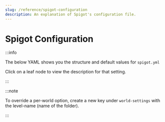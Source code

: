 ```yaml
---
slug: /reference/spigot-configuration
description: An explanation of Spigot's configuration file.
---
```


# Spigot Configuration


:::info

The below YAML shows you the structure and default values for `spigot.yml`

Click on a leaf node to view the description for that setting.

:::

:::note

To override a per-world option, create a new key under `world-settings` with the level-name (name of the folder).

:::

<Config data={SpigotConfigSpec}/>
